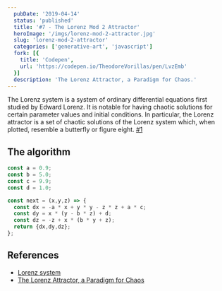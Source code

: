 ```yaml
---
  pubDate: '2019-04-14'
  status: 'published'
  title: '#7 - The Lorenz Mod 2 Attractor'
  heroImage: '/imgs/lorenz-mod-2-attractor.jpg'
  slug: 'lorenz-mod-2-attractor'
  categories: ['generative-art', 'javascript']
  fork: [{
    title: 'Codepen',
    url: 'https://codepen.io/TheodoreVorillas/pen/LvzEmb'
  }]
  description: 'The Lorenz Attractor, a Paradigm for Chaos.'
---
```


The Lorenz system is a system of ordinary differential equations first studied by Edward Lorenz. It is notable for having chaotic solutions for certain parameter values and initial conditions. In particular, the Lorenz attractor is a set of chaotic solutions of the Lorenz system which, when plotted, resemble a butterfly or figure eight. [#1](#ref1)

## The algorithm

```javascript title="lorenz-mod-2.js"
const a = 0.9;
const b = 5.0;
const c = 9.9;
const d = 1.0;

const next = (x,y,z) => {
  const dx = -a * x + y * y - z * z + a * c;
  const dy = x * (y - b * z) + d;
  const dz = -z + x * (b * y + z);
  return {dx,dy,dz};
};
```

## References
- [Lorenz system](https://en.wikipedia.org/wiki/Lorenz_system) <span id="ref1"></span>
- [The Lorenz Attractor, a Paradigm for Chaos](http://perso.ens-lyon.fr/ghys/articles/lorenzparadigm-english.pdf)